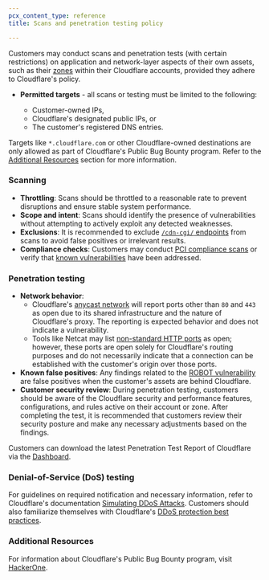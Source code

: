 ```yaml
---
pcx_content_type: reference
title: Scans and penetration testing policy

---
```


Customers may conduct scans and penetration tests (with certain restrictions) on application and network-layer aspects of their own assets, such as their [zones](/fundamentals/setup/accounts-and-zones/#zones) within their Cloudflare accounts, provided they adhere to Cloudflare's policy.

- **Permitted targets** - all scans or testing must be limited to the following:

  	- Customer-owned IPs,
  	- Cloudflare's designated public IPs, or
 	- The customer's registered DNS entries.

Targets like `*.cloudflare.com` or other Cloudflare-owned destinations are only allowed as part of Cloudflare's Public Bug Bounty program. Refer to the [Additional Resources](#additional-resources) section for more information.

### Scanning

- **Throttling**: Scans should be throttled to a reasonable rate to prevent disruptions and ensure stable system performance.
- **Scope and intent**: Scans should identify the presence of vulnerabilities without attempting to actively exploit any detected weaknesses.
- **Exclusions**: It is recommended to exclude [`/cdn-cgi/` endpoints](/fundamentals/reference/cdn-cgi-endpoint/) from scans to avoid false positives or irrelevant results.
- **Compliance checks**: Customers may conduct [PCI compliance scans](/fundamentals/security/pci-scans/) or verify that [known vulnerabilities](/ssl/reference/compliance-and-vulnerabilities/#known-vulnerabilities-mitigations) have been addressed.

### Penetration testing

- **Network behavior**:
  - Cloudflare's [anycast network](/fundamentals/concepts/how-cloudflare-works/) will report ports other than `80` and `443` as open due to its shared infrastructure and the nature of Cloudflare's proxy. The reporting is expected behavior and does not indicate a vulnerability.
  - Tools like Netcat may list [non-standard HTTP ports](/fundamentals/reference/network-ports/) as open; however, these ports are open solely for Cloudflare's routing purposes and do not necessarily indicate that a connection can be established with the customer's origin over those ports.
- **Known false positives**: Any findings related to the [ROBOT vulnerability](/ssl/reference/compliance-and-vulnerabilities/#return-of-bleichenbachers-oracle-threat-robot) are false positives when the customer's assets are behind Cloudflare.
- **Customer security review**: During penetration testing, customers should be aware of the Cloudflare security and performance features, configurations, and rules active on their account or zone. After completing the test, it is recommended that customers review their security posture and make any necessary adjustments based on the findings.

Customers can download the latest Penetration Test Report of Cloudflare via the [Dashboard](/fundamentals/reference/policies-compliances/compliance-docs/).

### Denial-of-Service (DoS) testing

For guidelines on required notification and necessary information, refer to Cloudflare's documentation [Simulating DDoS Attacks](/ddos-protection/reference/simulate-ddos-attack). Customers should also familiarize themselves with Cloudflare's [DDoS protection best practices](/ddos-protection/best-practices/).

### Additional Resources

For information about Cloudflare's Public Bug Bounty program, visit [HackerOne](https://hackerone.com/cloudflare).

